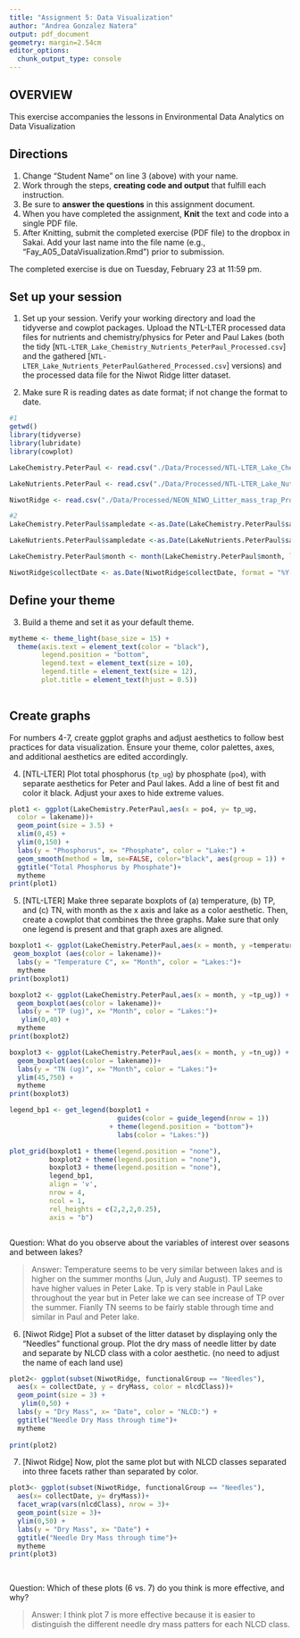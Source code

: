 ```yaml
---
title: "Assignment 5: Data Visualization"
author: "Andrea Gonzalez Natera"
output: pdf_document
geometry: margin=2.54cm
editor_options: 
  chunk_output_type: console
---
```


## OVERVIEW

This exercise accompanies the lessons in Environmental Data Analytics on Data Visualization 

## Directions
1. Change "Student Name" on line 3 (above) with your name.
2. Work through the steps, **creating code and output** that fulfill each instruction.
3. Be sure to **answer the questions** in this assignment document.
4. When you have completed the assignment, **Knit** the text and code into a single PDF file.
5. After Knitting, submit the completed exercise (PDF file) to the dropbox in Sakai. Add your last name into the file name (e.g., "Fay_A05_DataVisualization.Rmd") prior to submission.

The completed exercise is due on Tuesday, February 23 at 11:59 pm.



## Set up your session 
1. Set up your session. Verify your working directory and load the tidyverse 
and cowplot packages. Upload the NTL-LTER processed data files for nutrients 
and chemistry/physics for Peter and Paul Lakes (both the tidy 
[`NTL-LTER_Lake_Chemistry_Nutrients_PeterPaul_Processed.csv`] and the gathered
[`NTL-LTER_Lake_Nutrients_PeterPaulGathered_Processed.csv`] versions) and 
the processed data file for the Niwot Ridge litter dataset. 

2. Make sure R is reading dates as date format; if not change the format to date.

```r
#1 
getwd()
library(tidyverse)
library(lubridate)
library(cowplot)

LakeChemistry.PeterPaul <- read.csv("./Data/Processed/NTL-LTER_Lake_Chemistry_Nutrients_PeterPaul_Processed.csv", stringsAsFactors = TRUE)

LakeNutrients.PeterPaul <- read.csv("./Data/Processed/NTL-LTER_Lake_Nutrients_PeterPaulGathered_Processed.csv", stringsAsFactors = TRUE)

NiwotRidge <- read.csv("./Data/Processed/NEON_NIWO_Litter_mass_trap_Processed.csv", stringsAsFactors = TRUE) 

#2 
LakeChemistry.PeterPaul$sampledate <-as.Date(LakeChemistry.PeterPaul$sampledate, format = "%Y-%m-%d")

LakeNutrients.PeterPaul$sampledate <-as.Date(LakeNutrients.PeterPaul$sampledate, format = "%Y-%m-%d")

LakeChemistry.PeterPaul$month <- month(LakeChemistry.PeterPaul$month, label = TRUE)

NiwotRidge$collectDate <- as.Date(NiwotRidge$collectDate, format = "%Y-%m-%d")
```
## Define your theme
3. Build a theme and set it as your default theme.

```r
mytheme <- theme_light(base_size = 15) +
  theme(axis.text = element_text(color = "black"),
        legend.position = "bottom",
        legend.text = element_text(size = 10), 
        legend.title = element_text(size = 12),
        plot.title = element_text(hjust = 0.5))
        

```

## Create graphs
For numbers 4-7, create ggplot graphs and adjust aesthetics to follow best practices for data visualization. Ensure your theme, color palettes, axes, and additional aesthetics are edited accordingly.

4. [NTL-LTER] Plot total phosphorus (`tp_ug`) by phosphate (`po4`), with separate aesthetics for Peter and Paul lakes. Add a line of best fit and color it black. Adjust your axes to hide extreme values.

```r

plot1 <- ggplot(LakeChemistry.PeterPaul,aes(x = po4, y= tp_ug,
  color = lakename))+
  geom_point(size = 3.5) +
  xlim(0,45) +
  ylim(0,150) +
  labs(y = "Phosphorus", x= "Phosphate", color = "Lake:") +
  geom_smooth(method = lm, se=FALSE, color="black", aes(group = 1)) +
  ggtitle("Total Phosphorus by Phosphate")+
  mytheme
print(plot1)
```


5. [NTL-LTER] Make three separate boxplots of (a) temperature, (b) TP, and (c) TN, with month as the x axis and lake as a color aesthetic. Then, create a cowplot that combines the three graphs. Make sure that only one legend is present and that graph axes are aligned.

```r
boxplot1 <- ggplot(LakeChemistry.PeterPaul,aes(x = month, y =temperature_C)) +
 geom_boxplot (aes(color = lakename))+
  labs(y = "Temperature C", x= "Month", color = "Lakes:")+
  mytheme
print(boxplot1)

boxplot2 <- ggplot(LakeChemistry.PeterPaul,aes(x = month, y =tp_ug)) +
  geom_boxplot(aes(color = lakename))+
  labs(y = "TP (ug)", x= "Month", color = "Lakes:")+
   ylim(0,40) +
  mytheme
print(boxplot2)

boxplot3 <- ggplot(LakeChemistry.PeterPaul,aes(x = month, y =tn_ug)) +
  geom_boxplot(aes(color = lakename))+
  labs(y = "TN (ug)", x= "Month", color = "Lakes:")+
  ylim(45,750) +
  mytheme
print(boxplot3)

legend_bp1 <- get_legend(boxplot1 +
                           guides(color = guide_legend(nrow = 1))
                         + theme(legend.position = "bottom")+
                           labs(color = "Lakes:"))

plot_grid(boxplot1 + theme(legend.position = "none"), 
          boxplot2 + theme(legend.position = "none"),
          boxplot3 + theme(legend.position = "none"),
          legend_bp1,
          align = 'v',
          nrow = 4,
          ncol = 1,
          rel_heights = c(2,2,2,0.25),
          axis = "b")



```

Question: What do you observe about the variables of interest over seasons and between lakes? 

> Answer: Temperature seems to be very similar between lakes and is higher on the summer months (Jun, July and August). TP seemes to have higher values in Peter Lake. Tp is very stable in Paul Lake throughout the year but in Peter lake we can see increase of TP over the summer. Fianlly TN seems to be fairly stable through time and similar in Paul and Peter lake. 

6. [Niwot Ridge] Plot a subset of the litter dataset by displaying only the "Needles" functional group. Plot the dry mass of needle litter by date and separate by NLCD class with a color aesthetic. (no need to adjust the name of each land use)
```r
plot2<- ggplot(subset(NiwotRidge, functionalGroup == "Needles"),
  aes(x = collectDate, y = dryMass, color = nlcdClass))+
  geom_point(size = 3) +
   ylim(0,50) +
  labs(y = "Dry Mass", x= "Date", color = "NLCD:") +
  ggtitle("Needle Dry Mass through time")+
  mytheme
                
print(plot2)
```

7. [Niwot Ridge] Now, plot the same plot but with NLCD classes separated into three facets rather than separated by color. 

```r
plot3<- ggplot(subset(NiwotRidge, functionalGroup == "Needles"),
  aes(x= collectDate, y= dryMass))+
  facet_wrap(vars(nlcdClass), nrow = 3)+
  geom_point(size = 3)+
  ylim(0,50) +
  labs(y = "Dry Mass", x= "Date") +
  ggtitle("Needle Dry Mass through time")+
  mytheme
print(plot3)
  
  
```
Question: Which of these plots (6 vs. 7) do you think is more effective, and why? 

> Answer: I think plot 7 is more effective because it is easier to distinguish the different needle dry mass patters for each NLCD class.
